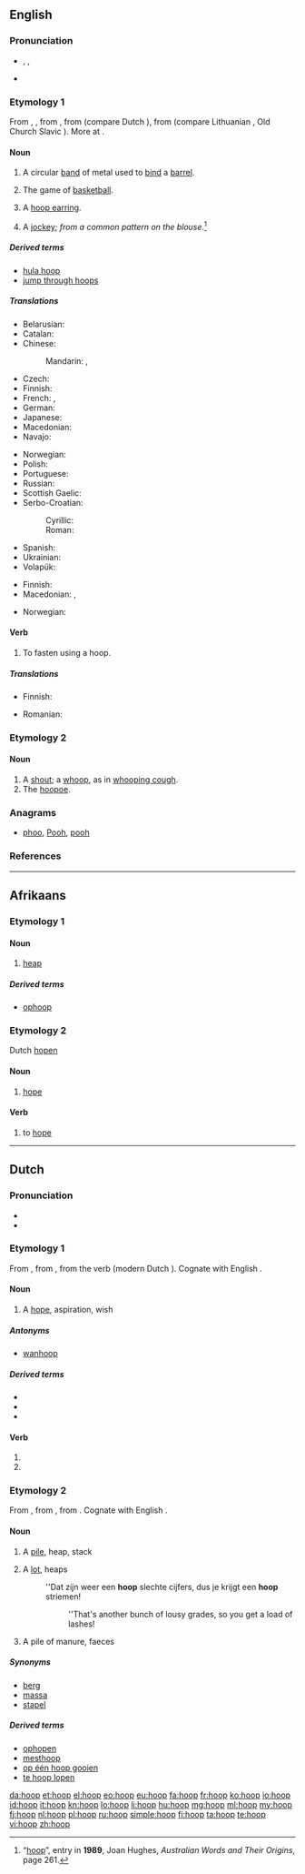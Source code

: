 {{also|Hoop}}
==English==
{{wikipedia}}

===Pronunciation===
* {{enPR|ho͞op}}, {{IPA|/huːp/}}, {{X-SAMPA|/hu:p/}}
* {{rhymes|uːp}}

===Etymology 1===
From {{etyl|enm|en}} {{term|hoop|lang=enm}}, {{term|hoope|lang=enm}}, from {{etyl|ang|en}} {{term|hop|hōp|mound, raised land", in combination, also "circular object|lang=ang}}, from {{etyl|gem-pro|en}} {{recons|hōpan||bend, bow, arch|lang=gem-pro}} (compare Dutch {{term|hoep|lang=nl}}), from {{etyl|ine-pro|en}} {{recons|kāb-||to bend|lang=ine-pro}} (compare Lithuanian {{term|kabė||hook|lang=lt}}, Old Church Slavic {{term|||tr=kǫpŭ|hill, island|lang=cu}}). More at {{l|en|camp}}.

====Noun====
{{en-noun}}

# A circular [[band]] of metal used to [[bind]] a [[barrel]].
# {{qualifier|plural}} The game of [[basketball]].
# A [[hoop earring]].
# {{context|Australia|metonym|informal|dated}} A [[jockey]]; ''from a common pattern on the blouse''.<ref>“[http://books.google.com.au/books?id=B7tZAAAAMAAJ&q=%22hoop%22|%22hoops%22+australia+OR+jockey+-intitle:%22%22+-inauthor:%22%22&dq=%22hoop%22|%22hoops%22+australia+OR+jockey+-intitle:%22%22+-inauthor:%22%22&hl=en&sa=X&ei=80yET8v1AsvumAWsn4HjBw&redir_esc=y hoop]”, entry in '''1989''', Joan Hughes, ''Australian Words and Their Origins'', page 261.</ref>

=====Derived terms=====
* [[hula hoop]]
* [[jump through hoops]]

=====Translations=====
{{trans-top|circular band of metal used to bind a barrel}}
* Belarusian: {{t-|be|абруч|m|tr=abrúč|sc=Cyrl}}
* Catalan: {{t-|ca|cèrcol|m}}
* Chinese:
*: Mandarin: {{t|cmn|箍|tr=gū|sc=Hani}}, {{t|cmn|圈|tr=quān|sc=Hani}}
* Czech: {{t-|cs|obruč|f}}
* Finnish: {{t+|fi|vanne}}
* French: {{t+|fr|cercle|m}}, {{t+|fr|cerceau|m}}
* German: {{t+|de|Reif|m}}
* Japanese: {{t-|ja|フープ|tr=fūpu|sc=Jpan}}
* Macedonian: {{t-|mk|обрач|m|tr=óbrač}}
* Navajo: {{tø|nv|bąąs}}
{{trans-mid}}
* Norwegian: {{t-|no|tønnebånd|n}}
* Polish: {{t+|pl|obręcz|m}}
* Portuguese: {{t+|pt|aro|m}}
* Russian: {{t+|ru|обруч|m|tr=óbruč}}
* Scottish Gaelic: {{t-|gd|cearcall|m}}
* Serbo-Croatian:
*: Cyrillic: {{t-|sh|обруч|m}}
*: Roman: {{t-|sh|obruč|m}}
* Spanish: {{t+|es|aro|m}}
* Ukrainian: {{t-|uk|обруч|m|tr=óbruč|sc=Cyrl}}
* Volapük: {{t-|vo|tübatan}}
{{trans-bottom}}

{{trans-top|hoops: basketball}}
* Finnish: {{t+|fi|koris}}
* Macedonian: {{t-|mk|кош|m|tr=koš}}, {{t-|mk|обрач|m|tr=óbrač}}
{{trans-mid}}
* Norwegian: {{t-|no|kurv|m}}
{{trans-bottom}}

{{trans-see|hoop earring}}

====Verb====
{{en-verb}}

# To fasten using a hoop.

=====Translations=====
{{trans-top|to fasten with a hoop}}
* Finnish: {{t-|fi|vannehtia}}
{{trans-mid}}
* Romanian: {{t+|ro|fereca}}
{{trans-bottom}}

===Etymology 2===

====Noun====
{{en-noun}}

# A [[shout]]; a [[whoop]], as in [[whooping cough]].
# The [[hoopoe]].

{{Webster 1913}}

===Anagrams===
* [[phoo#English|phoo]], [[Pooh#English|Pooh]], [[pooh#English|pooh]]

===References===
<references />

----

==Afrikaans==

===Etymology 1===

====Noun====
{{af-noun|hope||hopie|hopies}}

# [[heap]]

=====Derived terms=====
* [[ophoop]]

===Etymology 2===
Dutch [[hopen]]

====Noun====
{{af-noun|-}}

# [[hope]]

====Verb====
{{af-verb}}

# to [[hope]]

----

==Dutch==

===Pronunciation===
* {{rhymes|oːp|lang=nl}}
* {{IPA|/ɦoːp/|lang=nl}}

===Etymology 1===
From {{etyl|dum|nl}} {{term|hope|lang=dum}}, from {{etyl|odt|nl}} {{recons|hopa|lang=odt}}, from the verb {{term|hopon|lang=odt}} (modern Dutch {{term|hopen|lang=nl}}). Cognate with English {{term|hope|lang=en}}.

====Noun====
{{nl-noun|f|-|-}}

# A [[hope]], aspiration, wish

=====Antonyms=====
* {{sense|hope}} [[wanhoop]]

=====Derived terms=====
* {{l|nl|hopeloos}}
* {{l|nl|hoopgevend}}
* {{l|nl|hoopvol}}

====Verb====
{{head|nl}}

# {{nl-verb form of|p=1|n=sg|t=pres|m=ind|hopen}}
# {{nl-verb form of|m=imp|hopen}}

===Etymology 2===
From {{etyl|dum|nl}} {{term|hoop|lang=dum}}, from {{etyl|odt|nl}} {{recons|hop|hōp|lang=odt}}, from {{etyl|gem-pro|nl}} {{recons|haupaz|lang=gem-pro}}. Cognate with English {{term|heap|lang=en}}.

====Noun====
{{nl-noun|m|hopen|hoopje}}

# A [[pile]], heap, stack
# {{context|figuratively}} A [[lot]], heaps
#: ''Dat zijn weer een '''hoop''' slechte cijfers, dus je krijgt een '''hoop''' striemen!
#:: ''That's another bunch of lousy grades, so you get a load of lashes!
# A pile of manure, faeces

=====Synonyms=====
* [[berg]]
* [[massa]]
* [[stapel]]

=====Derived terms=====
* [[ophopen]]
* [[mesthoop]]
* [[op één hoop gooien]]
* [[te hoop lopen]]

[[da:hoop]]
[[et:hoop]]
[[el:hoop]]
[[eo:hoop]]
[[eu:hoop]]
[[fa:hoop]]
[[fr:hoop]]
[[ko:hoop]]
[[io:hoop]]
[[id:hoop]]
[[it:hoop]]
[[kn:hoop]]
[[lo:hoop]]
[[li:hoop]]
[[hu:hoop]]
[[mg:hoop]]
[[ml:hoop]]
[[my:hoop]]
[[fj:hoop]]
[[nl:hoop]]
[[pl:hoop]]
[[ru:hoop]]
[[simple:hoop]]
[[fi:hoop]]
[[ta:hoop]]
[[te:hoop]]
[[vi:hoop]]
[[zh:hoop]]